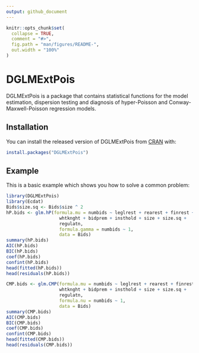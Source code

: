 ```yaml
---
output: github_document
---
```


<!-- README.md is generated from README.Rmd. Please edit that file -->

```r
knitr::opts_chunk$set(
  collapse = TRUE,
  comment = "#>",
  fig.path = "man/figures/README-",
  out.width = "100%"
)
```
# DGLMExtPois

<!-- badges: start -->
<!-- badges: end -->

DGLMExtPois is a package that contains statistical functions for the model
estimation, dispersion testing and diagnosis of hyper-Poisson and
Conway-Maxwell-Poisson regression models.

## Installation

You can install the released version of DGLMExtPois from [CRAN](https://CRAN.R-project.org) with:

``` r
install.packages("DGLMExtPois")
```

## Example

This is a basic example which shows you how to solve a common problem:

```r
library(DGLMExtPois)
library(Ecdat)
Bids$size.sq <- Bids$size ^ 2
hP.bids <- glm.hP(formula.mu = numbids ~ leglrest + rearest + finrest +
                    whtknght + bidprem + insthold + size + size.sq +
                    regulatn,
                    formula.gamma = numbids ~ 1,
                    data = Bids)
summary(hP.bids)
AIC(hP.bids)
BIC(hP.bids)
coef(hP.bids)
confint(hP.bids)
head(fitted(hP.bids))
head(residuals(hP.bids))
```


```r
CMP.bids <- glm.CMP(formula.mu = numbids ~ leglrest + rearest + finrest +
                    whtknght + bidprem + insthold + size + size.sq +
                    regulatn,
                    formula.nu = numbids ~ 1,
                    data = Bids)
summary(CMP.bids)
AIC(CMP.bids)
BIC(CMP.bids)
coef(CMP.bids)
confint(CMP.bids)
head(fitted(CMP.bids))
head(residuals(CMP.bids))
```

